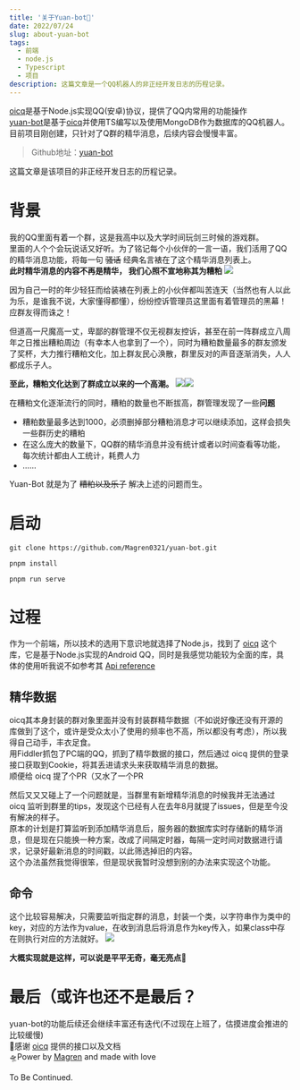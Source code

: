 ```yaml
---
title: '关于Yuan-bot🤖'
date: 2022/07/24
slug: about-yuan-bot
tags:
  - 前端
  - node.js
  - Typescript
  - 项目
description: 这篇文章是一个QQ机器人的非正经开发日志的历程记录。
---
```


[oicq](https://github.com/takayama-lily/oicq)是基于Node.js实现QQ(安卓)协议，提供了QQ内常用的功能操作  
[yuan-bot](https://github.com/Magren0321/yuan-bot)是基于[oicq](https://github.com/takayama-lily/oicq)并使用TS编写以及使用MongoDB作为数据库的QQ机器人。目前项目刚创建，只针对了Q群的精华消息，后续内容会慢慢丰富。

> Github地址：[yuan-bot](https://github.com/Magren0321/yuan-bot)

这篇文章是该项目的非正经开发日志的历程记录。

# 背景

我的QQ里面有着一个群，这是我高中以及大学时间玩剑三时候的游戏群。  
里面的人个个会玩说话又好听。为了铭记每个小伙伴的一言一语，我们活用了QQ的精华消息功能，将每一句 <del>骚话</del> 经典名言裱在了这个精华消息列表上。  
**此时精华消息的内容不再是精华， 我们心照不宣地称其为糟粕**
![](/postImg/about-yuan-bot/message.png)

因为自己一时的年少轻狂而给装裱在列表上的小伙伴都叫苦连天（当然也有人以此为乐，是谁我不说，大家懂得都懂），纷纷控诉管理员这里面有着管理员的黑幕！应群友得而诛之！

但道高一尺魔高一丈，卑鄙的群管理不仅无视群友控诉，甚至在前一阵群成立八周年之日推出糟粕周边（有幸本人也拿到了一个），同时为糟粕数量最多的群友颁发了奖杯，大力推行糟粕文化，加上群友民心涣散，群里反对的声音逐渐消失，人人都成乐子人。

**至此，糟粕文化达到了群成立以来的一个高潮。**
![](/postImg/about-yuan-bot/bag.jpg)![](/postImg/about-yuan-bot/medal.jpg)

在糟粕文化逐渐流行的同时，糟粕的数量也不断拔高，群管理发现了一些**问题**

- 糟粕数量最多达到1000，必须删掉部分糟粕消息才可以继续添加，这样会损失一些群历史的糟粕
- 在这么庞大的数量下，QQ群的精华消息并没有统计或者以时间查看等功能，每次统计都由人工统计，耗费人力
- ……

Yuan-Bot 就是为了 <del>糟粕以及乐子</del> 解决上述的问题而生。

# 启动

```
git clone https://github.com/Magren0321/yuan-bot.git

pnpm install

pnpm run serve
```

# 过程

作为一个前端，所以技术的选用下意识地就选择了Node.js，找到了 [oicq](https://github.com/takayama-lily/oicq) 这个库，它是基于Node.js实现的Android QQ，同时是我感觉功能较为全面的库，具体的使用听我说不如参考其 [Api reference](https://github.com/takayama-lily/oicq#api-reference)

## 精华数据

oicq其本身封装的群对象里面并没有封装群精华数据（不如说好像还没有开源的库做到了这个，或许是受众太小了使用的频率也不高，所以都没有考虑），所以我得自己动手，丰衣足食。  
用Fiddler抓包了PC端的QQ，抓到了精华数据的接口，然后通过 oicq 提供的登录接口获取到Cookie，将其丢进请求头来获取精华消息的数据。  
顺便给 oicq 提了个PR（又水了一个PR

然后又又又碰上了一个问题就是，当群里有新增精华消息的时候我并无法通过 oicq 监听到群里的tips，发现这个已经有人在去年8月就提了issues，但是至今没有解决的样子。  
原本的计划是打算监听到添加精华消息后，服务器的数据库实时存储新的精华消息，但是现在只能换一种方案，改成了间隔定时器，每隔一定时间对数据进行请求，记录好最新消息的时间戳，以此筛选掉旧的内容。  
这个办法虽然我觉得很笨，但是现状我暂时没想到别的办法来实现这个功能。

## 命令

这个比较容易解决，只需要监听指定群的消息，封装一个类，以字符串作为类中的key，对应的方法作为value，在收到消息后将消息作为key传入，如果class中存在则执行对应的方法就好。
![](/postImg/about-yuan-bot/image.jpg)

**大概实现就是这样，可以说是平平无奇，毫无亮点🤡**

# 最后（或许也还不是最后？

yuan-bot的功能后续还会继续丰富还有迭代(不过现在上班了，估摸进度会推进的比较缓慢)  
🙏感谢 [oicq](https://github.com/takayama-lily/oicq) 提供的接口以及文档  
🛸Power by [Magren](https://github.com/Magren0321) and made with love

To Be Continued.

